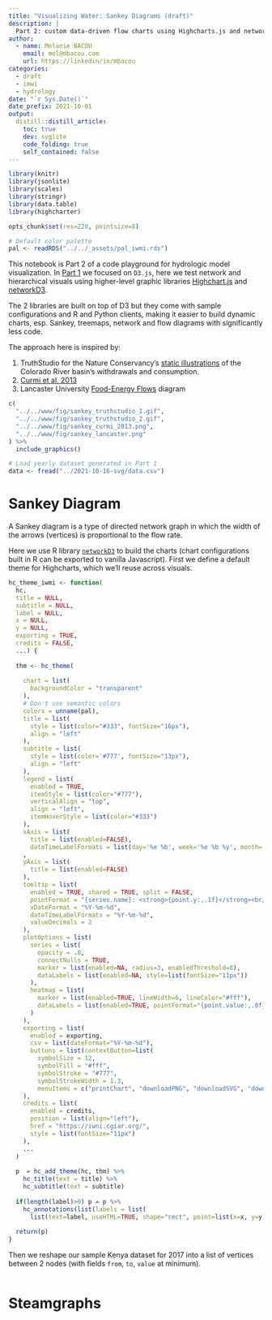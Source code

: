 ```yaml
---
title: "Visualizing Water: Sankey Diagrams (draft)"
description: |
  Part 2: custom data-driven flow charts using Highcharts.js and networkD3 (IWMI).
author:
  - name: Melanie BACOU
    email: mel@mbacou.com
    url: https://linkedin/in/mbacou
categories:
  - draft
  - imwi
  - hydrology
date: "`r Sys.Date()`"
date_prefix: 2021-10-01
output:
  distill::distill_article:
    toc: true
    dev: svglite
    code_folding: true
    self_contained: false
---
```


```r

library(knitr)
library(jsonlite)
library(scales)
library(stringr)
library(data.table)
library(highcharter)

opts_chunk$set(res=220, pointsize=8)

# Default color palette
pal <- readRDS("../../_assets/pal_iwmi.rds")

```


This notebook is Part 2 of a code playground for hydrologic model visualization. In [Part 1](../2021-10-16-svg/) we focused on `D3.js`, here we test network and hierarchical visuals using higher-level graphic libraries [Highchart.js](https://www.highcharts.com/) and [networkD3](http://christophergandrud.github.io/networkD3/).

The 2 libraries are built on top of D3 but they come with sample configurations and R and Python clients, making it easier to build dynamic charts, esp. Sankey, treemaps, network and flow diagrams with significantly less code.

The approach here is inspired by:

1. TruthStudio for the Nature Conservancy's [static illustrations](https://www.truthstudio.com/portfolio_page/visualizing-water/) of the Colorado River basin's withdrawals and consumption.
2. [Curmi et al. 2013](https://www.researchgate.net/publication/257673216_Visualising_a_Stochastic_Model_of_Californian_Water_Resources_Using_Sankey_Diagrams) 
3. Lancaster University [Food-Energy Flows](https://github.com/csaladenes/food-energy-flows) diagram


```r

c(
  "../../www/fig/sankey_truthstudio_1.gif",
  "../../www/fig/sankey_truthstudio_2.gif",  
  "../../www/fig/sankey_curmi_2013.png",
  "../../www/fig/sankey_lancaster.png"
) %>%
  include_graphics()

```


```r

# Load yearly dataset generated in Part 1
data <- fread("../2021-10-16-svg/data.csv")

```


# Sankey Diagram {#sankey}

A Sankey diagram is a type of directed network graph in which the width of the arrows (vertices) is proportional to the flow rate.

Here we use R library [`networkD3`](http://christophergandrud.github.io/networkD3/) to build the charts (chart configurations built in R can be exported to vanilla Javascript). First we define a default theme for Highcharts, which we'll reuse across visuals.

```r

hc_theme_iwmi <- function(
  hc,
  title = NULL,
  subtitle = NULL,
  label = NULL,
  x = NULL,
  y = NULL,
  exporting = TRUE,
  credits = FALSE,
  ...) {
  
  thm <- hc_theme(
    
    chart = list(
      backgroundColor = "transparent"
    ),
    # Don't use semantic colors
    colors = unname(pal),
    title = list(
      style = list(color="#333", fontSize="16px"),
      align = "left"
    ),
    subtitle = list(
      style = list(color='#777', fontSize="13px"),
      align = "left"
    ),
    legend = list(
      enabled = TRUE,
      itemStyle = list(color="#777"),
      verticalAlign = "top",
      align = "left",
      itemHoverStyle = list(color="#333")
    ),
    xAxis = list(
      title = list(enabled=FALSE),
      dateTimeLabelFormats = list(day='%e %b', week='%e %b %y', month='%b-%y', year='%Y'))
    ,
    yAxis = list(
      title = list(enabled=FALSE)
    ),
    tooltip = list(
      enabled = TRUE, shared = TRUE, split = FALSE,
      pointFormat = "{series.name}: <strong>{point.y:,.1f}</strong><br/>",
      xDateFormat = "%Y-%m-%d",
      dateTimeLabelFormats = "%Y-%m-%d",
      valueDecimals = 2
    ),
    plotOptions = list(
      series = list(
        opacity = .8,
        connectNulls = TRUE,
        marker = list(enabled=NA, radius=3, enabledThreshold=8),
        dataLabels = list(enabled=NA, style=list(fontSize="11px"))
      ),
      heatmap = list(
        marker = list(enabled=TRUE, lineWidth=6, lineColor="#fff"),
        dataLabels = list(enabled=TRUE, pointFormat="{point.value:,.0f}")
      )
    ),
    exporting = list(
      enabled = exporting,
      csv = list(dateFormat="%Y-%m-%d"),
      buttons = list(contextButton=list(
        symbolSize = 12,
        symbolFill = "#fff",
        symbolStroke = "#777",
        symbolStrokeWidth = 1.3,
        menuItems = c("printChart", "downloadPNG", "downloadSVG", "downloadCSV")))
    ),
    credits = list(
      enabled = credits,
      position = list(align="left"),
      href = "https://iwni.cgiar.org/",
      style = list(fontSize="11px")
    ),
    ...
  )
  
  p  = hc_add_theme(hc, thm) %>%
    hc_title(text = title) %>%
    hc_subtitle(text = subtitle)
  
  if(length(label)>0) p = p %>%
    hc_annotations(list(labels = list(
      list(text=label, useHTML=TRUE, shape="rect", point=list(x=x, y=y)))))
  
  return(p)
}

```

Then we reshape our sample Kenya dataset for 2017 into a list of vertices between 2 nodes (with fields `from`, `to`, `value` at minimum).

```r



```



# Steamgraphs


